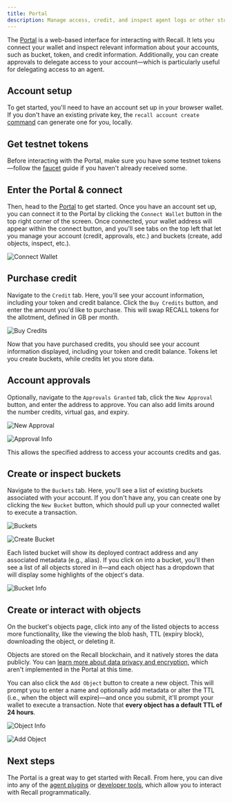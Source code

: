 ```yaml
---
title: Portal
description: Manage access, credit, and inspect agent logs or other stored data.
---
```


The [Portal](https://portal.recall.network/) is a web-based interface for interacting with Recall.
It lets you connect your wallet and inspect relevant information about your accounts, such as
bucket, token, and credit information. Additionally, you can create approvals to delegate access to
your account—which is particularly useful for delegating access to an agent.

<Steps>

<Step>

## Account setup

To get started, you'll need to have an account set up in your browser wallet. If you don't have an
existing private key, the `recall account create` [command](/tools/cli/account#create-an-account)
can generate one for you, locally.

</Step>

<Step>

## Get testnet tokens

Before interacting with the Portal, make sure you have some testnet tokens—follow the
[faucet](/intro/faucet) guide if you haven't already received some.

</Step>

<Step>

## Enter the Portal & connect

Then, head to the [Portal](https://portal.recall.network) to get started. Once you have an account
set up, you can connect it to the Portal by clicking the `Connect Wallet` button in the top right
corner of the screen. Once connected, your wallet address will appear within the connect button, and
you'll see tabs on the top left that let you manage your account (credit, approvals, etc.) and
buckets (create, add objects, inspect, etc.).

![Connect Wallet](/img/portal/landing.png)

</Step>

<Step>

## Purchase credit

Navigate to the `Credit` tab. Here, you'll see your account information, including your token and
credit balance. Click the `Buy Credits` button, and enter the amount you'd like to purchase. This
will swap RECALL tokens for the allotment, defined in GB per month.

![Buy Credits](/img/portal/account.png)

Now that you have purchased credits, you should see your account information displayed, including
your token and credit balance. Tokens let you create buckets, while credits let you store data.

</Step>

<Step>

## Account approvals

Optionally, navigate to the `Approvals Granted` tab, click the `New Approval` button, and enter the
address to approve. You can also add limits around the number credits, virtual gas, and expiry.

<div className="flex flex-row items-center gap-4">

![New Approval](/img/portal/new-approval.png)

![Approval Info](/img/portal/approval-info.png)

</div>

This allows the specified address to access your accounts credits and gas.

</Step>

<Step>

## Create or inspect buckets

Navigate to the `Buckets` tab. Here, you'll see a list of existing buckets associated with your
account. If you don't have any, you can create one by clicking the `New Bucket` button, which should
pull up your connected wallet to execute a transaction.

<div className="flex flex-row items-center gap-4">

![Buckets](/img/portal/buckets.png)

![Create Bucket](/img/portal/create-bucket.png)

</div>

Each listed bucket will show its deployed contract address and any associated metadata (e.g.,
alias). If you click on into a bucket, you'll then see a list of all objects stored in it—and each
object has a dropdown that will display some highlights of the object's data.

![Bucket Info](/img/portal/bucket-objects.png)

</Step>

<Step>

## Create or interact with objects

On the bucket's objects page, click into any of the listed objects to access more functionality,
like the viewing the blob hash, TTL (expiry block), downloading the object, or deleting it.

<Callout type="warn">

Objects are stored on the Recall blockchain, and it natively stores the data publicly. You can
[learn more about data privacy and encryption](/sources/privacy), which aren't implemented in the
Portal at this time.

</Callout>

You can also click the `Add Object` button to create a new object. This will prompt you to enter a
name and optionally add metadata or alter the TTL (i.e., when the object will expire)—and once you
submit, it'll prompt your wallet to execute a transaction. Note that **every object has a default
TTL of 24 hours**.

<div className="flex flex-row items-center gap-4">

![Object Info](/img/portal/object-info.png)

![Add Object](/img/portal/add-object.png)

</div>

</Step>

</Steps>

## Next steps

The Portal is a great way to get started with Recall. From here, you can dive into any of the
[agent plugins](/agents/plugins) or [developer tools](/tools/cli), which allow you to interact with
Recall programmatically.
